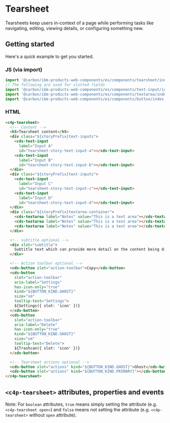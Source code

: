 
<Meta of={TearsheetStories} />

# Tearsheet

Tearsheets keep users in-context of a page while performing tasks like
navigating, editing, viewing details, or configuring something new.

## Getting started

Here's a quick example to get you started.

### JS (via import)

```javascript
import '@carbon/ibm-products-web-components/es/components/tearsheet/index.js';
// The following are used for slotted fields
import '@carbon/ibm-products-web-components/es/components/text-input/index.js';
import '@carbon/ibm-products-web-components/es/components/textarea/index.js';
import '@carbon/ibm-products-web-components/es/components/button/index.js';
```

### HTML

```html
<c4p-tearsheet>
  <!-- Content -->
  <h5>Tearsheet content</h5>
  <div class="${storyPrefix}text-inputs">
    <cds-text-input
      label="Input A"
      id="tearsheet-story-text-input-a"></cds-text-input>
    <cds-text-input
      label="Input B"
      id="tearsheet-story-text-input-b"></cds-text-input>
  </div>
  <div class="${storyPrefix}text-inputs">
    <cds-text-input
      label="Input C"
      id="tearsheet-story-text-input-c"></cds-text-input>
    <cds-text-input
      label="Input D"
      id="tearsheet-story-text-input-d"></cds-text-input>
  </div>
  <div class="${storyPrefix}textarea-container">
    <cds-textarea label="Notes" value="This is a text area"></cds-textarea>
    <cds-textarea label="Notes" value="This is a text area"></cds-textarea>
    <cds-textarea label="Notes" value="This is a text area"></cds-textarea>
  </div>

  <!-- subtitle optional -->
  <div slot="subtitle">
    Subtitle text which can provide more detail on the content being displayed.
  </div>

  <!-- Action toolbar optional -->
  <cds-button slot="action-toolbar">Copy</cds-button>
  <cds-button
    slot="action-toolbar"
    aria-label="Settings"
    has-icon-only="true"
    kind="${BUTTON_KIND.GHOST}"
    size="sm"
    tooltip-text="Settings">
    ${Settings({ slot: 'icon' })}
  </cds-button>
  <cds-button
    slot="action-toolbar"
    aria-label="Delete"
    has-icon-only="true"
    kind="${BUTTON_KIND.GHOST}"
    size="sm"
    tooltip-text="Delete">
    ${Trashcan({ slot: 'icon' })}
  </cds-button>

  <!-- Tearsheet actions optional -->
  <cds-button slot="actions" kind="${BUTTON_KIND.GHOST}">Ghost</cds-button>
  <cds-button slot="actions" kind="${BUTTON_KIND.PRIMARY}"></cds-button>
</c4p-tearsheet>
```

## `<c4p-tearsheet>` attributes, properties and events

Note: For `boolean` attributes, `true` means simply setting the attribute (e.g.
`<c4p-tearsheet open>`) and `false` means not setting the attribute (e.g.
`<c4p-tearsheet>` without `open` attribute).

<ArgTypes of="c4p-tearsheet" />
